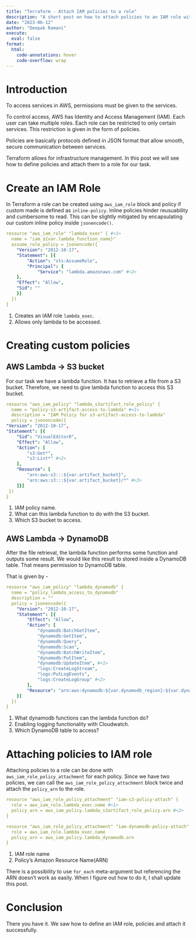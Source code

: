 ```yaml
---
title: "Terraform - Attach IAM policies to a role"
description: "A short post on how to attach policies to an IAM role within Terraform"
date: "2023-06-12"
author: "Deepak Ramani"
execute: 
  eval: false
format: 
  html:
    code-annotations: hover
    code-overflow: wrap
---
```

# Introduction
To access services in AWS, permissions must be given to the services. 

To control access, AWS has Identity and Access Management (IAM). Each user can take multiple roles. Each role can be restricted to only certain services. This restriction is given in the form of policies.

Policies are basically protocols defined in JSON format that allow smooth, secure communication between services. 

Terraform allows for infrastructure management. In this post we will see how to define policies and attach them to a role for our task.

# Create an IAM Role

In Terraform a role can be created using `aws_iam_role` block and policy if custom made is defined as `inline-policy`. 
Inline policies hinder reusuability and cumbersome to read. This can be slightly mitigated by encapsulating our custom inline policy inside `jsonencode()`. 

```.yaml
resource "aws_iam_role" "lambda_exec" { #<1>
  name = "iam_${var.lambda_function_name}"
  assume_role_policy = jsonencode({
    "Version": "2012-10-17",
    "Statement": [{
        "Action": "sts:AssumeRole",
        "Principal": {
            "Service": "lambda.amazonaws.com" #<2>
    },
    "Effect": "Allow",
    "Sid": ""
    }]
  })
}
```
1. Creates an IAM role `lambda_exec`.
2. Allows only lambda to be accessed.

# Creating custom policies

## AWS Lambda -> S3 bucket
For our task we have a lambda function. It has to retrieve a file from a S3 bucket. Therefore, we need to give lambda function to access this S3 bucket.

```.yaml
resource "aws_iam_policy" "lambda_s3artifact_role_policy" {
  name = "policy-s3-artifact-access-to-lambda" #<1>
  description = "IAM Policy for s3-artifact-access-to-lambda"
  policy = jsonencode({
"Version": "2012-10-17",
"Statement": [{
    "Sid": "VisualEditor0",
    "Effect": "Allow",
    "Action": [
        "s3:Get*",
        "s3:List*" #<2>
    ],
    "Resource": [
        "arn:aws:s3:::${var.artifact_bucket}",
        "arn:aws:s3:::${var.artifact_bucket}/*" #<3>
    ]}]
 })
}
```
1. IAM policy name.
2. What can this lambda function to do with the S3 bucket.
3. Which S3 bucket to access.

## AWS Lambda -> DynamoDB

After the file retrieval, the lambda function performs some function and outputs some result. We would like this result to stored inside a DynamoDB table. That means permission to DynamoDB table.

That is given by -

```.yaml
resource "aws_iam_policy" "lambda_dynamodb" {
  name = "policy_lambda_access_to_dynamodb"
  description = ""
  policy = jsonencode({
    "Version": "2012-10-17",
    "Statement": [{
        "Effect": "Allow",
        "Action": [
            "dynamodb:BatchGetItem",
            "dynamodb:GetItem",
            "dynamodb:Query",
            "dynamodb:Scan",
            "dynamodb:BatchWriteItem",
            "dynamodb:PutItem",
            "dynamodb:UpdateItem", #<1>
            "logs:CreateLogStream",
            "logs:PutLogEvents",
            "logs:CreateLogGroup" #<2> 
        ],
        "Resource": "arn:aws:dynamodb:${var.dynamodb_region}:${var.dynamodb_accountid}:table/${var.dbtable_name}" #<3>
    }]
  })
}
```
1. What dynamodb functions can the lambda function do?
2. Enabling logging functionality with Cloudwatch.
3. Which DynamoDB table to access?

# Attaching policies to IAM role

Attaching policies to a role can be done with `aws_iam_role_policy_attachment` for each policy. Since we have two policies, we can call the `aws_iam_role_policy_attachment` block twice and attach the `policy_arn` to the role.

```.yaml
resource "aws_iam_role_policy_attachment" "iam-s3-policy-attach" {
  role = aws_iam_role.lambda_exec.name #<1>
  policy_arn = aws_iam_policy.lambda_s3artifact_role_policy.arn #<2>
}

resource "aws_iam_role_policy_attachment" "iam-dynamodb-policy-attach" {
  role = aws_iam_role.lambda_exec.name
  policy_arn = aws_iam_policy.lambda_dynamodb.arn
}
```
1. IAM role name
2. Policy's Amazon Resource Name(ARN)

There is a possibility to use `for_each` meta-argument but referencing the ARN doesn't work as easily. When I figure out how to do it, I shall update this post. 

# Conclusion

There you have it. We saw how to define an IAM role, policies and attach it successfully.
